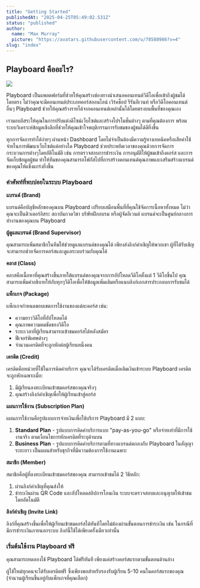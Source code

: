 ```yaml
---
title: "Getting Started"
publishedAt: "2025-04-25T05:49:02.531Z"
status: "published"
author:
  name: "Max Murray"
  picture: "https://avatars.githubusercontent.com/u/78588986?v=4"
slug: "index"
---
```


## Playboard คืออะไร?

![](/images/image-E0MD.png)

Playboard เป็นแพลตฟอร์มที่ช่วยให้คุณสร้างช่องทางนำเสนอคอนเทนต์วิดีโอเพื่อเข้าถึงผู้ชมได้โดยตรง ไม่ว่าคุณจะมีคอนเทนต์ประเภทคอร์สออนไลน์ เวิร์คช็อป รีรันอีเวนท์ หรือวิดีโอคอนเทนต์อื่นๆ Playboard ช่วยให้คุณสร้างรายได้จากคอนเทนต์เหล่านั้นได้โดยตรงบนพื้นที่ของคุณเอง

เรามอบอิสระให้คุณในการปรับแต่งดีไซน์เว็บไซต์และสร้างโปรโมชั่นต่างๆ ตามที่คุณต้องการ พร้อมระบบวิเคราะห์ข้อมูลเชิงลึกที่ช่วยให้คุณเข้าใจพฤติกรรมการรับชมของผู้ชมได้ดียิ่งขึ้น

ทุกการจัดการทำได้ง่ายๆ ผ่านหน้า Dashboard โดยไม่จำเป็นต้องมีความรู้ทางเทคนิคหรือเสียค่าใช้จ่ายในการพัฒนาเว็บไซต์แต่อย่างใด Playboard ช่วยประหยัดเวลาของคุณด้วยการจัดการกระบวนการต่างๆโดยอัติโนมัติ เช่น การตรวจสอบการชำระเงิน การอนุมัติให้ผู้ชมเข้าถึงคอร์ส และการจัดเก็บข้อมูลผู้ชม ทำให้ทีมของคุณสามารถโฟกัสไปที่การสร้างคอนเทนต์คุณภาพและเสริมสร้างแบรนด์ของคุณให้แข็งแกร่งยิ่งขึ้น

### คำศัพท์ที่พบบ่อยในระบบ Playboard

**แบรนด์ (Brand)**

แบรนด์คือบัญชีหลักของคุณบน Playboard เปรียบเสมือนพื้นที่ที่คุณใช้จัดการเนื้อหาทั้งหมด ไม่ว่าคุณจะเป็นติวเตอร์อิสระ สถาบันกวดวิชา บริษัทฝึกอบรม หรือผู้จัดอีเวนต์ แบรนด์จะเป็นศูนย์กลางการทำงานของคุณบน Playboard

**ผู้ดูแลแบรนด์ (Brand Supervisor)**

คุณสามารถเพิ่มสมาชิกในทีมให้ช่วยดูแลแบรนด์ของคุณได้ เพียงส่งลิงก์คำเชิญให้พวกเขา ผู้ที่ได้รับเชิญจะสามารถช่วยจัดการคอร์สและดูแลระบบร่วมกับคุณได้

**คลาส (Class)**

คลาสคือเนื้อหาที่คุณสร้างขึ้นภายใต้แบรนด์ของคุณจากการอัปโหลดวีดิโอตั้งแต่ 1 วีดิโอขึ้นไป คุณสามารถเพิ่มคำอธิบายให้กับทุกๆวีดิโอเพื่อให้ข้อมูลเพิ่มเติมหรือแนบลิงก์เอกสารประกอบการรับชมได้

**แพ็กเกจ (Package)**

แพ็กเกจกำหนดขอบเขตการใช้งานของแต่ละคอร์ส เช่น:

- ความยาววิดีโอที่อัปโหลดได้
- คุณภาพความคมชัดของวิดีโอ
- ระยะเวลาที่ผู้เรียนสามารถเข้าชมคอร์สได้หลังสมัคร
- ฟีเจอร์พิเศษต่างๆ
- จำนวนเครดิตที่จะถูกหักต่อผู้เรียนหนึ่งคน

**เครดิต (Credit)**

เครดิตคือหน่วยที่ใช้ในการคิดค่าบริการ คุณจะได้รับเครดิตเมื่อเติมเงินเข้าระบบ Playboard เครดิตจะถูกหักเฉพาะเมื่อ:

1. มีผู้เรียนลงทะเบียนเข้าชมคอร์สของคุณจริงๆ
2. คุณสร้างลิงก์คำเชิญเพื่อให้ผู้เรียนเข้าสู่คอร์ส

**แผนการใช้งาน (Subscription Plan)**

แผนการใช้งานคือรูปแบบการจ่ายเงินเพื่อใช้บริการ Playboard มี 2 แบบ:

1. **Standard Plan** - รูปแบบการคิดค่าบริการแบบ "pay-as-you-go" หรือจ่ายเท่าที่มีการใช้งานจริง ตามเงื่อนไขการหักเครดิตที่ระบุด้านบน
2. **Business Plan** - รูปแบบการคิดค่าบริการตามที่ทางแบรนด์ตกลงกับ Playboard ในสัญญาระยะยาว เป็นแผนสำหรับธุรกิจที่มีความต้องการใช้งานเฉพาะ

**สมาชิก (Member)**

สมาชิกคือผู้ที่ลงทะเบียนเข้าชมคอร์สของคุณ สามารถเข้าชมได้ 2 วิธีหลัก:

1. ผ่านลิงก์คำเชิญที่คุณส่งให้
2. ชำระเงินผ่าน QR Code และอัปโหลดสลิปการโอนเงิน ระบบจะตรวจสอบและอนุญาตให้เข้าชมโดยอัตโนมัติ

**ลิงก์คำเชิญ (Invite Link)**

ลิงก์ที่คุณสร้างขึ้นเพื่อให้ผู้เรียนเข้าชมคอร์สได้ทันทีโดยไม่ต้องผ่านขั้นตอนการชำระเงิน เช่น ในกรณีที่มีการชำระเงินภายนอกระบบ ลิงก์นี้ใช้ได้เพียงครั้งเดียวเท่านั้น

### เริ่มต้นใช้งาน Playboard ฟรี

คุณสามารถทดลองใช้ Playboard ได้ฟรีทันที เพียงแค่สร้างคอร์สแรกตามขั้นตอนด้านล่าง

ผู้ใช้ใหม่ทุกคนจะได้รับเครดิตฟรี ซึ่งเพียงพอสำหรับรองรับผู้เรียน 5-10 คนในคอร์สแรกของคุณ (จำนวนผู้เรียนขึ้นอยู่กับแพ็กเกจที่คุณเลือก)
